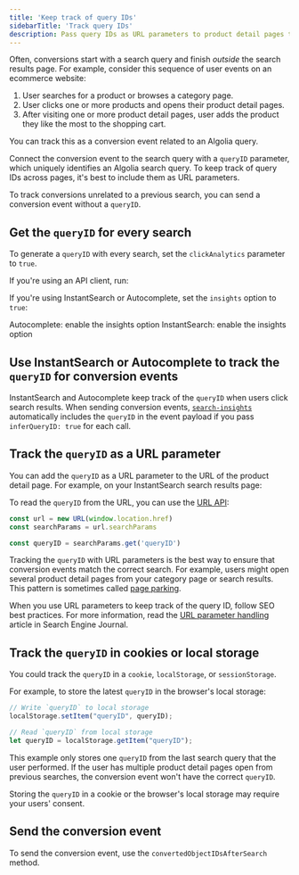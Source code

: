 ```yaml
---
title: 'Keep track of query IDs'
sidebarTitle: 'Track query IDs'
description: Pass query IDs as URL parameters to product detail pages to track conversion events related to search.
---
```


Often, conversions start with a search query and finish _outside_ the search results page.
For example, consider this sequence of user events on an ecommerce website:

1. User searches for a product or browses a category page.
1. User clicks one or more products and opens their product detail pages.
1. After visiting one or more product detail pages, user adds the product they like the most to the shopping cart.

You can track this as a conversion event related to an Algolia query.

Connect the conversion event to the search query with a `queryID` parameter,
which uniquely identifies an Algolia search query.
To keep track of query IDs across pages,
it's best to include them as URL parameters.

To track conversions unrelated to a previous search,
you can send a conversion event without a `queryID`.

## Get the `queryID` for every search

To generate a `queryID` with every search,
set the `clickAnalytics` parameter to `true`.

If you're using an API client, run:


<EnableClickAnalytics />

If you're using InstantSearch or Autocomplete, set the `insights` option to `true`:

<CardGroup cols={2}>
  <Card title="Guide" icon="book" href="https://www.algolia.com/doc/ui-libraries/autocomplete/guides/sending-algolia-insights-events/#enable-the-insights-option" horizontal="true">
    Autocomplete: enable the insights option
  </Card>
  <Card title="Guide" icon="book" href="https://www.algolia.com/doc/guides/sending-events/instantsearch/send-events/#enable-events-collection" horizontal="true">
    InstantSearch: enable the insights option
  </Card>

</CardGroup>

## Use InstantSearch or Autocomplete to track the `queryID` for conversion events

InstantSearch and Autocomplete keep track of the `queryID` when users click search results.
When sending conversion events, [`search-insights`](/api-reference/insights-api/) automatically includes the `queryID` in the event payload if you
pass `inferQueryID: true` for each call.

## Track the `queryID` as a URL parameter

You can add the `queryID` as a URL parameter to the URL of the product detail page.
For example, on your InstantSearch search results page:


<ReadingQueryid />

To read the `queryID` from the URL, you can use the [URL API](https://developer.mozilla.org/en-US/docs/Web/API/URL/searchParams):

```js Javascript
const url = new URL(window.location.href)
const searchParams = url.searchParams

const queryID = searchParams.get('queryID')
```

Tracking the `queryID` with URL parameters is the best way to ensure that conversion events match the correct search.
For example, users might open several product detail pages from your category page or search results.
This pattern is sometimes called [page parking](https://www.nngroup.com/articles/multi-tab-page-parking/).

When you use URL parameters to keep track of the query ID,
follow SEO best practices.
For more information, read the [URL parameter handling](https://www.searchenginejournal.com/technical-seo/url-parameter-handling/) article in Search Engine Journal.

## Track the `queryID` in cookies or local storage

You could track the `queryID` in a `cookie`, `localStorage`, or `sessionStorage`.

For example, to store the latest `queryID` in the browser's local storage:

```js JavaScript
// Write `queryID` to local storage
localStorage.setItem("queryID", queryID);

// Read `queryID` from local storage
let queryID = localStorage.getItem("queryID");
```

This example only stores one `queryID` from the last search query that the user performed.
If the user has multiple product detail pages open from previous searches, the conversion event won't have the correct `queryID`.

Storing the `queryID` in a cookie or the browser's local storage may require your users' consent.

## Send the conversion event

To send the conversion event, use the `convertedObjectIDsAfterSearch` method.

